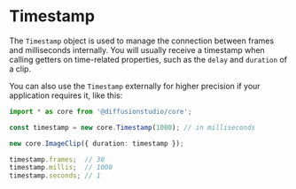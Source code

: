 # Timestamp

The `Timestamp` object is used to manage the connection between frames and milliseconds internally. You will usually receive a timestamp when calling getters on time-related properties, such as the `delay` and `duration` of a clip.

You can also use the `Timestamp` externally for higher precision if your application requires it, like this:

```typescript
import * as core from '@diffusionstudio/core';

const timestamp = new core.Timestamp(1000); // in milliseconds

new core.ImageClip({ duration: timestamp });

timestamp.frames;  // 30
timestamp.millis;  // 1000
timestamp.seconds; // 1
```
